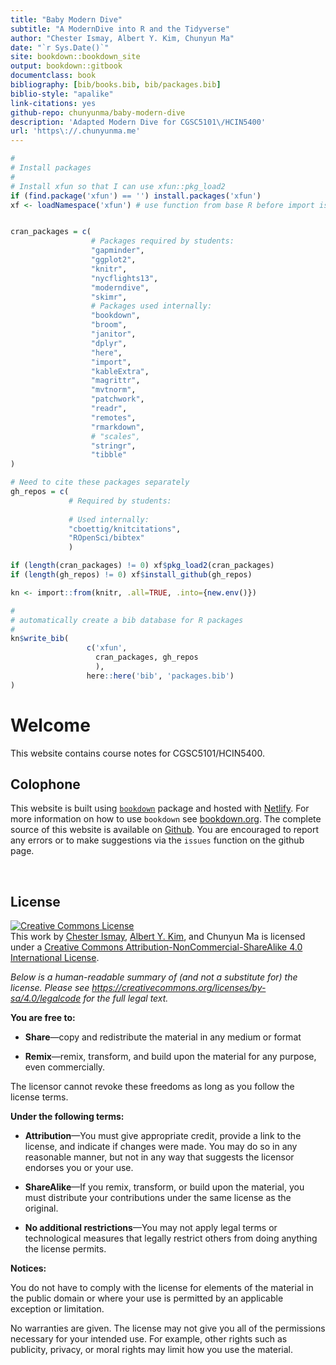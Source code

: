 ```yaml
--- 
title: "Baby Modern Dive"
subtitle: "A ModernDive into R and the Tidyverse"
author: "Chester Ismay, Albert Y. Kim, Chunyun Ma"
date: "`r Sys.Date()`"
site: bookdown::bookdown_site
output: bookdown::gitbook
documentclass: book
bibliography: [bib/books.bib, bib/packages.bib]
biblio-style: "apalike"
link-citations: yes
github-repo: chunyunma/baby-modern-dive
description: 'Adapted Modern Dive for CGSC5101\/HCIN5400'
url: 'https\://.chunyunma.me'
---
```



```r
#
# Install packages
#
# Install xfun so that I can use xfun::pkg_load2
if (find.package('xfun') == '') install.packages('xfun')
xf <- loadNamespace('xfun') # use function from base R before import is installed


cran_packages = c(
                  # Packages required by students: 
                  "gapminder", 
                  "ggplot2", 
                  "knitr", 
                  "nycflights13", 
                  "moderndive", 
                  "skimr", 
                  # Packages used internally: 
                  "bookdown", 
                  "broom", 
                  "janitor", 
                  "dplyr", 
                  "here", 
                  "import", 
                  "kableExtra", 
                  "magrittr", 
                  "mvtnorm", 
                  "patchwork", 
                  "readr", 
                  "remotes", 
                  "rmarkdown", 
                  # "scales", 
                  "stringr", 
                  "tibble"
)

# Need to cite these packages separately
gh_repos = c(
             # Required by students:
             
             # Used internally: 
             "cboettig/knitcitations", 
             "ROpenSci/bibtex"
             )

if (length(cran_packages) != 0) xf$pkg_load2(cran_packages)
if (length(gh_repos) != 0) xf$install_github(gh_repos)
```

```r
kn <- import::from(knitr, .all=TRUE, .into={new.env()})

#
# automatically create a bib database for R packages
#
kn$write_bib(
                 c('xfun', 
                   cran_packages, gh_repos
                   ), 
                 here::here('bib', 'packages.bib')
)
```



# Welcome {-#welcome}

This website contains course notes for CGSC5101/HCIN5400. 

## Colophone {-}

This website is built using [`bookdown`](https://github.com/rstudio/bookdown) package 
and hosted with [Netlify](https://www.netlify.com/). 
For more information on how to use `bookdown` 
see [bookdown.org](https://bookdown.org/). 
The complete source of this website is available on 
[Github](https://github.com/chunyunma/baby-modern-dive). 
You are encouraged to report any errors or to make suggestions 
via the `issues` function on the github page. 

</br>

## License {-}

<a rel="license" href="http://creativecommons.org/licenses/by-nc-sa/4.0/"><img alt="Creative Commons License" style="border-width:0" src="https://i.creativecommons.org/l/by-nc-sa/4.0/88x31.png" /></a><br />This work by [Chester Ismay](https://chester.rbind.io/), [Albert Y. Kim](https://rudeboybert.rbind.io/), and Chunyun Ma is licensed under a <a rel="license" href="http://creativecommons.org/licenses/by-nc-sa/4.0/">Creative Commons Attribution-NonCommercial-ShareAlike 4.0 International License</a>.

*Below is a human-readable summary of (and not a substitute for) the license.
Please see <https://creativecommons.org/licenses/by-sa/4.0/legalcode> for the full legal text.*

**You are free to:**

- **Share**---copy and redistribute the material in any medium or format

- **Remix**---remix, transform, and build upon the material for any
  purpose, even commercially.

The licensor cannot revoke these freedoms as long as you follow the
license terms.

**Under the following terms:**

- **Attribution**---You must give appropriate credit, provide a link
  to the license, and indicate if changes were made. You may do so in
  any reasonable manner, but not in any way that suggests the licensor
  endorses you or your use.
  
- **ShareAlike**---If you remix, transform, or build upon the material, 
  you must distribute your contributions under the same license as the original. 

- **No additional restrictions**---You may not apply legal terms or
  technological measures that legally restrict others from doing
  anything the license permits.

**Notices:**

You do not have to comply with the license for elements of the
material in the public domain or where your use is permitted by an
applicable exception or limitation.

No warranties are given. The license may not give you all of the
permissions necessary for your intended use. For example, other rights
such as publicity, privacy, or moral rights may limit how you use the
material.
